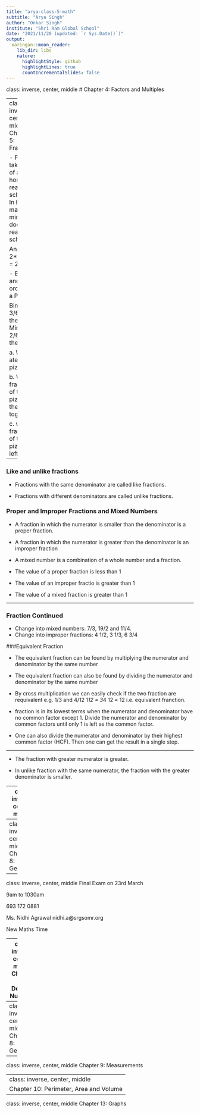 ```yaml
---
title: "arya-class-5-math"
subtitle: "Arya Singh"
author: "Onkar Singh"
institute: "Shri Ram Global School"
date: "2021/11/20 (updated: `r Sys.Date()`)"
output:
  xaringan::moon_reader:
    lib_dir: libs
    nature:
      highlightStyle: github
      highlightLines: true
      countIncrementalSlides: false
---
```


class: inverse, center, middle
# Chapter 4: Factors and Multiples

---
class: inverse, center, middle
# Chapter 5: Fractions


- Pankaj takes 2/6 of an hour to reach school. In how many mintures does he reach school? 

Answer: 2*60/6 = 20 

- Bina and Mina ordered a Pizza? 

Bina ate 3/6 of the pizza
Mina ate 2/6 of the pizza                                                                                                                         


a. Who ate more pizza? 

b. What fraction of the pizza did they eat together? 

c. what fraction of the pizza is left. 


---

### Like and unlike fractions

- Fractions with the same denominator are called like fractions. 

- Fractions with different denominators are called unlike fractions. 

### Proper and Improper Fractions and Mixed Numbers
- A fraction in which the numerator is smaller than the denominator is a proper fraction. 

- A fraction in which the numerator is greater than the denominator is an improper fraction

- A mixed number is a combination of a whole number and a fraction. 
- The value of a proper fraction is less than 1
- The value of an improper fractio is greater than 1
- The value of a mixed fraction is greater than 1


---

### Fraction Continued
- Change into mixed numbers: 7/3, 19/2 and 11/4. 
- Change into improper fractions: 4 1/2, 3 1/3, 6 3/4

###Equivalent Fraction

- The equivalent fraction can be found by multiplying the numerator and denominator by the same number 
- The equivalent fraction can also be found by dividing the numerator and denominator by the same number

- By cross multiplication we can easily check if the two fraction are requivalent
 e.g. 1/3 and 4/12 
 1*12 = 3*4
12 = 12 i.e. equivalent franction. 

- fraction is in its lowest terms when the numerator and denominator have no common factor except 1. Divide the numerator and denominator by common factors until only 1 is left as the common factor. 

- One can also divide the numerator and denominator by their highest common factor (HCF). Then one can get the result in a single step. 

---

- The fraction with greater numerator is greater. 

- In unlike fraction with the same numerator, the fraction with the greater denominator is smaller. 



---
class: inverse, center, middle

# Chapter 7: Symmetry, Patterns and Nets

---
class: inverse, center, middle
# Chapter 8: Geometry


---
class: inverse, center, middle
Final Exam on 23rd March

9am to 1030am 

693 172 0881

Ms. Nidhi Agrawal
nidhi.a@srgsomr.org

New Maths Time

---
class: inverse, center, middle
Chapter 6: Decimal Numbers

---
class: inverse, center, middle
Chapter 8:  Geometry

---
class: inverse, center, middle
Chapter 9: Measurements

---
class: inverse, center, middle
Chapter 10: Perimeter, Area and Volume
---
class: inverse, center, middle
Chapter 13: Graphs




